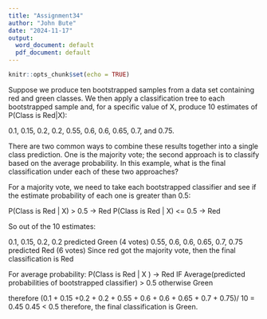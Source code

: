 ---
title: "Assignment34"
author: "John Bute"
date: "2024-11-17"
output:
  word_document: default
  pdf_document: default
---

```{r setup, include=FALSE}
knitr::opts_chunk$set(echo = TRUE)
```


Suppose we produce ten bootstrapped samples from a data set containing red and green classes. We then apply a classification tree to each bootstrapped sample and, for a specific value of X, produce 10 estimates of P(Class is Red|X):

0.1, 0.15, 0.2, 0.2, 0.55, 0.6, 0.6, 0.65, 0.7, and 0.75.

There are two common ways to combine these results together into a single class prediction. One is the majority vote; the second approach is to classify based on the average probability. In this example, what is the final classification under each of these two approaches?

For a majority vote, we need to take each bootstrapped classifier and see if the estimate probability of each one is greater than 0.5:

P(Class is Red | X) > 0.5 -> Red
P(Class is Red | X) <= 0.5 -> Red

So out of the 10 estimates:

0.1, 0.15, 0.2, 0.2 predicted Green (4 votes)
0.55, 0.6, 0.6, 0.65, 0.7, 0.75 predicted Red (6 votes)
Since red got the majority vote, then the final classification is Red

For average probability:
P(Class is Red | X ) -> Red IF Average(predicted probabilities of bootstrapped classifier) > 0.5 otherwise Green

therefore (0.1 + 0.15 +0.2 + 0.2 + 0.55 + 0.6 + 0.6 + 0.65 + 0.7 + 0.75)/ 10 = 0.45
0.45 < 0.5 therefore, the final classification is Green.